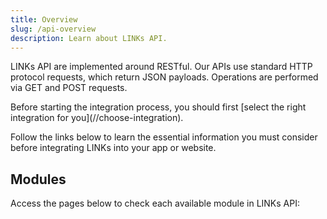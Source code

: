 ```yaml
---
title: Overview
slug: /api-overview
description: Learn about LINKs API.
---
```


LINKs API are implemented around RESTful. Our APIs use standard HTTP protocol requests, which return JSON payloads. Operations are performed via GET and POST requests.

<Callout type="info" title="Choose Integration">
Before starting the integration process, you should first [select the right integration for you](//choose-integration).
</Callout>

Follow the links below to learn the essential information you must consider before integrating LINKs into your app or website.

<CardList cols={1}>

<Card
  title="Authentication"
  link="/authentication"
  icon="ShieldCheck"
/>

</CardList>

## Modules

Access the pages below to check each available module in LINKs API:

<CardList cols={3}>
<Card
  title="Auth"
  link="/reference/links/get-dropin-ui-jwt-token"
  icon="LockKeyOpen"
/>

<Card
  title="Payment"
  link="/reference/links/create-payment"
  icon="CreditCard"
/>

<Card
  title="Payment Methods"
  link="/reference/links/create-payment-method"
  icon="Wallet"
/>
</CardList>
